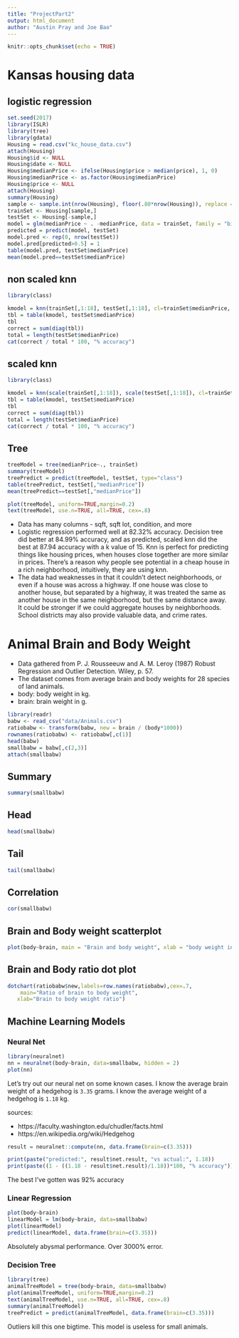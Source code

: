 ```yaml
---
title: "ProjectPart2"
output: html_document
author: "Austin Pray and Joe Bao"
---
```


```r
knitr::opts_chunk$set(echo = TRUE)
```

# Kansas housing data

## logistic regression

```r
set.seed(2017)
library(ISLR)
library(tree)
library(gdata)
Housing = read.csv("kc_house_data.csv")
attach(Housing)
Housing$id <- NULL
Housing$date <- NULL
Housing$medianPrice <- ifelse(Housing$price > median(price), 1, 0)
Housing$medianPrice <- as.factor(Housing$medianPrice)
Housing$price <- NULL
attach(Housing)
summary(Housing)
sample <- sample.int(nrow(Housing), floor(.80*nrow(Housing)), replace = F)
trainSet <- Housing[sample,]
testSet <- Housing[-sample,] 
model = glm(medianPrice ~ . -medianPrice, data = trainSet, family = "binomial")
predicted = predict(model, testSet)
model.pred <- rep(0, nrow(testSet))
model.pred[predicted>0.5] = 1
table(model.pred, testSet$medianPrice)
mean(model.pred==testSet$medianPrice)
```

## non scaled knn

```r
library(class)

kmodel = knn(trainSet[,1:18], testSet[,1:18], cl=trainSet$medianPrice, k = 15)
tbl = table(kmodel, testSet$medianPrice)
tbl
correct = sum(diag(tbl))
total = length(testSet$medianPrice)
cat(correct / total * 100, "% accuracy")
```

## scaled knn

```r
library(class)

kmodel = knn(scale(trainSet[,1:18]), scale(testSet[,1:18]), cl=trainSet$medianPrice, k = 15)
tbl = table(kmodel, testSet$medianPrice)
tbl
correct = sum(diag(tbl))
total = length(testSet$medianPrice)
cat(correct / total * 100, "% accuracy")
```

## Tree

```r
treeModel = tree(medianPrice~., trainSet)
summary(treeModel)
treePredict = predict(treeModel, testSet, type="class")
table(treePredict, testSet[,"medianPrice"])
mean(treePredict==testSet[,"medianPrice"])
```

```r
plot(treeModel, uniform=TRUE,margin=0.2)
text(treeModel, use.n=TRUE, all=TRUE, cex=.8)
```

- Data has many columns - sqft, sqft lot, condition, and more
- Logistic regression performed well at 82.32% accuracy. Decision tree did better at 84.99% accuracy, and as predicted, scaled knn did the best at 87.94 accuracy with a k value of 15. Knn is perfect for predicting things like housing prices, when houses close together are more similar in prices. There's a reason why people see potential in a cheap house in a rich neighborhood, intuitively, they are using knn.
- The data had weaknesses in that it couldn't detect neighborhoods, or even if a house was across a highway. If one house was close to another house, but separated by a highway, it was treated the same as another house in the same neighborhood, but the same distance away. It could be stronger if we could aggregate houses by neighborhoods. School districts may also provide valuable data, and crime rates.

# Animal Brain and Body Weight

- Data gathered from P. J. Rousseeuw and A. M. Leroy (1987) Robust Regression and Outlier Detection. Wiley, p. 57.
- The dataset comes from average brain and body weights for 28 species of land animals.
- body: body weight in kg.
- brain: brain weight in g.

```r
library(readr)
babw <- read_csv("data/Animals.csv")
ratiobabw <- transform(babw, new = brain / (body*1000))
rownames(ratiobabw) <- ratiobabw[,c(1)]
head(babw)
smallbabw = babw[,c(2,3)]
attach(smallbabw)
```

## Summary

```r
summary(smallbabw)
```

## Head

```r
head(smallbabw)
```

## Tail

```r
tail(smallbabw)
```

## Correlation

```r
cor(smallbabw)
```

## Brain and Body weight scatterplot

```r
plot(body~brain, main = "Brain and body weight", xlab = "body weight in KG", ylab = "brain weight in g", data = smallbabw)
```

## Brain and Body ratio dot plot

```r
dotchart(ratiobabw$new,labels=row.names(ratiobabw),cex=.7,
  	main="Ratio of brain to body weight", 
   xlab="Brain to body weight ratio")
```

## Machine Learning Models

### Neural Net

```r
library(neuralnet)
nn = neuralnet(body~brain, data=smallbabw, hidden = 2)
plot(nn)
```

Let's try out our neural net on some known cases. I know the average brain weight of a hedgehog is `3.35` grams. I know the average weight of a hedgehog is `1.18` kg.

sources:

- https://faculty.washington.edu/chudler/facts.html
- https://en.wikipedia.org/wiki/Hedgehog

```r
result = neuralnet::compute(nn, data.frame(brain=c(3.35)))

print(paste("predicted:", result$net.result, "vs actual:", 1.18))
print(paste((1 - ((1.18 - result$net.result)/1.18))*100, "% accuracy"))
```

The best I've gotten was 92% accuracy

### Linear Regression

```r
plot(body~brain)
linearModel = lm(body~brain, data=smallbabw)
plot(linearModel)
predict(linearModel, data.frame(brain=c(3.35)))
```

Absolutely abysmal performance. Over 3000% error.

### Decision Tree

```r
library(tree)
animalTreeModel = tree(body~brain, data=smallbabw)
plot(animalTreeModel, uniform=TRUE,margin=0.2)
text(animalTreeModel, use.n=TRUE, all=TRUE, cex=.8)
summary(animalTreeModel)
treePredict = predict(animalTreeModel, data.frame(brain=c(3.35)))
```

Outliers kill this one bigtime. This model is useless for small animals.
